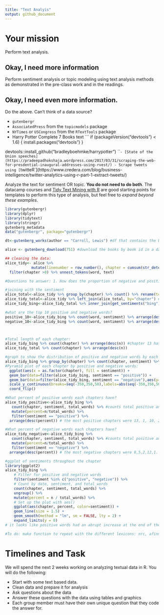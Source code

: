 ```yaml
---
title: "Text Analyis"
output: github_document
---
```





# Your mission

Perform text analysis.

## Okay, I need more information

Perform sentiment analysis or topic modeling using text analysis methods as demonstrated in the pre-class work and in the readings.

## Okay, I need even more information.

Do the above. Can't think of a data source?

- `gutenbergr`
- `AssociatedPress` from the `topicmodels` package
- `NYTimes` or `USCongress` from the `RTextTools` package
- Harry Potter Complete 7 Books text
    ```
    if (packageVersion("devtools") < 1.6) {
  install.packages("devtools")
}

devtools::install_github("bradleyboehmke/harrypotter")
    ```
- [State of the Union speeches](https://pradeepadhokshaja.wordpress.com/2017/03/31/scraping-the-web-for-presdential-inaugural-addresses-using-rvest/)
- Scrape tweets using [`twitteR`](https://www.credera.com/blog/business-intelligence/twitter-analytics-using-r-part-1-extract-tweets/)

Analyze the text for sentiment OR topic. **You do not need to do both**. The datacamp courses and [Tidy Text Mining with R](http://tidytextmining.com/) are good starting points for templates to perform this type of analysis, but feel free to *expand beyond these examples*.

```r
library(gutenbergr)
library(dplyr)
library(tidytext)
library(stringr)
gutenberg_metadata
data("gutenbergr", package="gutenbergr")

dt<-gutenberg_works(author == "Carroll, Lewis") #df that contains the books by authors

alice <- gutenberg_download(751) #download the books by book id in a dataframe

## cleaning the data:
alice_tidy<- alice %>%  
            mutate(linenumber = row_number(), chapter = cumsum(str_detect(text, regex("chapter|CHAPTER [\\divxlc]", ignore_case = TRUE)))) %>% 
  filter(chapter >0) %>% unnest_tokens(word, text)

#Questions to answer: 1. How does the proportion of negative and positive sentiments changes throughout the chapters? 2. what is the total proportion of positive and negative sentiments 3. top 10 positive and negative words

````

```r
#joining with the sentiment
alice_total<-alice_tidy %>% group_by(chapter) %>% count() %>% rename(total_words=n) #counting the total number of words in each chapter
alice_tidy_total<-alice_tidy %>% left_join(alice_total, by="chapter") #joining the count column with the alice_tidy data
alice_tidy_bing<-alice_tidy_total %>% inner_join(get_sentiments("bing")) #joining the sentiment with the tidy data with total column

#what are the top 10 positive and negative words?
positive_10<-alice_tidy_bing %>% count(word, sentiment) %>% arrange(desc(n)) %>% filter(sentiment == "positive") %>% top_n(10)
negative_10<-alice_tidy_bing %>% count(word, sentiment) %>% arrange(desc(n)) %>% filter(sentiment == "negative") %>% top_n(10)



#Total length of each chapter:
alice_tidy_bing %>% count(chapter) %>% arrange(desc(n)) #chapter 13 has much fewer words than other chapters 
alice_tidy_total %>% count(chapter) %>% arrange(desc(n))

```

```r

#graph to show the distribution of positive and negative words by each chapter
alice_tidy_bing %>% group_by(chapter) %>% count(chapter, sentiment) %>% rename(total_words=n) %>%
#Pyramid plot of each chapter by positive and negative words:
  ggplot(aes(x = as.factor(chapter), fill = sentiment)) + 
  geom_bar(data=filter(alice_tidy_bing, sentiment == "positive")) + 
  geom_bar(data=filter(alice_tidy_bing, sentiment == "negative"),aes(y=..count..*(-1))) + 
  scale_y_continuous(breaks=seq(-350,350,50),labels=abs(seq(-350,350,50))) + 
  coord_flip()

```


```r
#What percent of positive words each chapters have?
alice_tidy_positive<-alice_tidy_bing %>% 
   count(chapter, sentiment, total_words) %>% #counts total positive and negative words in each chapter and keeps the total_words column (otherwise it wont be there)
   mutate(percent=n/total_words) %>%
   filter(sentiment == "positive") %>%
  arrange(desc(percent)) # the most positive chapters were 13, 1, 10, 2, 11. So, may be the book started in a positive way and have a happy ending

#What percent of negative words each chapters have?
alice_tidy_negative<-alice_tidy_bing %>% 
   count(chapter, sentiment, total_words) %>% #counts total positive and negative words in each chapter and keeps the total_words column (otherwise it wont be there)
   mutate(percent=n/total_words) %>%
   filter(sentiment == "negative") %>%
  arrange(desc(percent)) # the most negative chapters were 8,5,2,12,1. There might be something problem happening in the middle of the book. chapter 1 and 2 looks like to have high percent of positive and negative sentiments. Chapter 13 have the lowest percent of negative words indicating a happy ending


```

```r
#ggplot of sentiments throughout the chapter
library(ggplot2)
alice_tidy_bing %>% 
    # Filter for positive and negative words
    filter(sentiment %in% c("positive", "negative")) %>%
    # Count by date, sentiment, and total_words
    count(chapter, sentiment, total_words) %>%
    ungroup() %>%
    mutate(percent = n / total_words) %>%
    # Set up the plot with aes()
    ggplot(aes(chapter, percent, color=sentiment)) +
    geom_line(size = 1.5) +
    geom_smooth(method = "lm", se = FALSE, lty = 2) +
    expand_limits(y = 0)
# it looks like positive words had an abrupt increase at the end of the story. 

```


```r
#To do: make function to repeat with the different lexicons: nrc, afinn


```

# Timelines and Task


We will spend the next 2 weeks working on analyzing textual data in R. You will do the following:

- Start with some text based data.
- Clean data and prepare it for analysis
- Ask questions about the data
- Answer these questions with the data using tables and graphics
- Each group member must have their own unique question that they code the answer for. 

